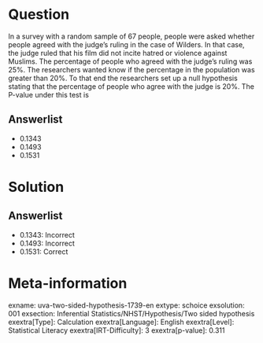 Question
========

In a survey with a random sample of 67 people, people were asked whether people agreed with the judge's ruling in the case of Wilders. In that case, the judge ruled that his film did not incite hatred or violence against Muslims. The percentage of people who agreed with the judge's ruling was 25%. The researchers wanted know if the percentage in the population was greater than 20%. To that end the researchers set up a null hypothesis stating that the percentage of people who agree with the judge is 20%. The P-value under this test is

Answerlist
----------

* 0.1343
* 0.1493
* 0.1531

Solution
========

Answerlist
----------

* 0.1343: Incorrect
* 0.1493: Incorrect
* 0.1531: Correct

Meta-information
================
exname: uva-two-sided-hypothesis-1739-en
extype: schoice
exsolution: 001
exsection: Inferential Statistics/NHST/Hypothesis/Two sided hypothesis
exextra[Type]: Calculation
exextra[Language]: English
exextra[Level]: Statistical Literacy
exextra[IRT-Difficulty]: 3
exextra[p-value]: 0.311
